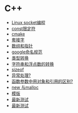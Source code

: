= C++ =
* [[./socket|Linux socket编程]]
* [[./const|const限定符]]
* [[./cmake|cmake]]
* [[./socket|套接字]]
* [[./array_and_pointer|数组和指针]]
* [[./naming-rules|google命名规范]]
* [[./type-conversion|类型转换]]
* [[./transfer-double-string|字符串和浮点数的转换]]
* [[./sizeof|sizeof]]
* [[异常处理?]]
* [[函数参数中用对象和引用的区别?]]
* [[./new_malloc|new 与malloc]]
* [[./template|模版]]
* [[./testnew|最新测试]]
* [[./testnew_all|最新测试]]
